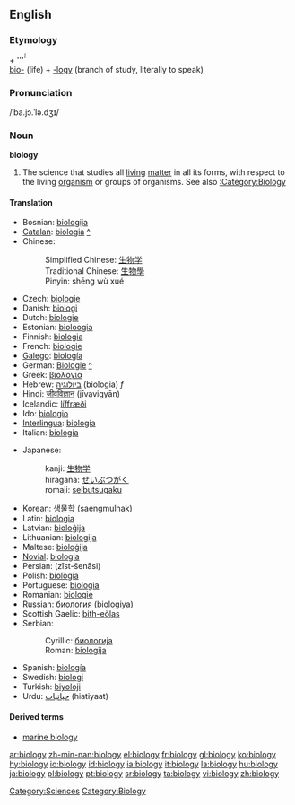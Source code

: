 {{wikipedia}}
==English==

===Etymology===
{{AGr.}} '''{{polytonic|[[βίος]]}}''' + '''{{polytonic|[[-λογία]]}}́́́<br/>
[[bio-]] (life) + [[-logy]] (branch of study, literally to speak)

===Pronunciation===
/ˌba.jɔ.ˈlə.dʒɪ/

===Noun===
'''biology'''

# The science that studies all [[living]] [[matter]] in all its forms, with respect to the living [[organism]] or groups of organisms.  See also [[:Category:Biology]]

====Translation====
{{top}}
*Bosnian: [[biologija#Bosnian|biologija]] {{f}}
*[[Catalan]]: [[biologia]] {{f}} [[:ca:biologia|^]]
*Chinese: 
*:Simplified Chinese: [[生物学]] 
*:Traditional Chinese: [[生物學]]
*:Pinyin: shēng wù xué
*Czech: [[biologie]] {{f}}
*Danish: [[biologi]]
*Dutch: [[biologie]]
*Estonian: [[bioloogia]]
*Finnish: [[biologia]]
*French: [[biologie]] {{f}}
*[[Galego]]: [[biología]] {{f}}
*German: [[Biologie]] {{f}} [[:de:Biologie|^]] 
*Greek: [[βιολογία]] {{f}}
*Hebrew: [[ביולוגיה]] (biologia) ''f''
*Hindi: [[जीवविज्ञान]] (jīvavigyān)
*Icelandic: [[líffræði]] {{f}} 
*Ido: [[biologio]]
*[[Interlingua]]: [[biologia]] 
*Italian: [[biologia]] {{f}}
{{mid}}
*Japanese: 
*:kanji: [[生物学]] 
*:hiragana: [[せいぶつがく]]
*:romaji: [[seibutsugaku]]
*Korean: [[생물학]] (saengmulhak)
*Latin: [[biologia]] {{f}}
*Latvian: [[bioloĝija]] {{f}}
*Lithuanian: [[biologija]] {{f}}
*Maltese: [[bioloġija]]
*[[Novial]]: [[biologia]]
*Persian: {{FAchar|[[زیست‌شناسی]]}} (zīst-šenāsi)
*Polish: [[biologia]] {{f}}
*Portuguese: [[biologia]] {{f}}
*Romanian: [[biologie]] {{f}}
*Russian: [[биология]] (biologiya)
*Scottish Gaelic: [[bith-eòlas]] {{m}}
*Serbian:
*:Cyrillic: [[биологија#Serbian|биологија]] {{f}}
*:Roman: [[biologija#Serbian|biologija]] {{f}}
*Spanish: [[biología]] {{f}}
*Swedish: [[biologi]] {{c}}
*Turkish: [[biyoloji]]
*Urdu: [[حیاتیات]] (hiatiyaat) {{f}}
{{bottom}}

====Derived terms====
*[[marine biology]]
[[Category:Sciences]]
[[Category:Biology]]

[[ar:biology]]
[[zh-min-nan:biology]]
[[el:biology]]
[[fr:biology]]
[[gl:biology]]
[[ko:biology]]
[[hy:biology]]
[[io:biology]]
[[id:biology]]
[[ia:biology]]
[[it:biology]]
[[la:biology]]
[[hu:biology]]
[[ja:biology]]
[[pl:biology]]
[[pt:biology]]
[[sr:biology]]
[[ta:biology]]
[[vi:biology]]
[[zh:biology]]